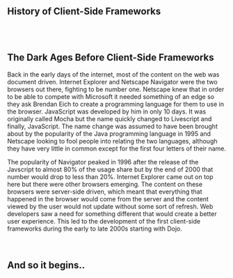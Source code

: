 ## History of Client-Side Frameworks
<br></br>
## The Dark Ages Before Client-Side Frameworks  

Back in the early days of the internet, most of the content on the web was document driven. Internet 
Explorer and Netscape Navigator were the two browsers out there, fighting to be number one. Netscape knew that
in order to be able to compete with Microsoft it needed something of an edge so they ask Brendan Eich to create a programming language
for them to use in the browser. JavaScript was developed by him in only 10 days. It was originally called Mocha but the name quickly changed to Livescript
and finally, JavaScript. The name change was assumed to have been brought about by the popularity of the Java programming language in 1995 and Netscape looking
to fool people into relating the two languages, although they have very little in common except for the first four letters of their name.  
  


The popularity of Navigator peaked in 1996 after the release of the Javscript to almost 80% of the usage share but by the end of 2000 that
number would drop to less than 20%. Internet Explorer came out on top here but there were other browsers emerging. The content on these browsers
were server-side driven, which meant that everything that happened in the browser would come from the server and the content viewed by the user would not update 
without some sort of refresh. Web developers saw a need for something different that would create a better user experience. This led to the development of the 
first client-side frameworks during the early to late 2000s starting with Dojo.  
<br></br>
## And so it begins..
  

 


